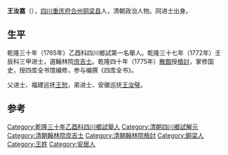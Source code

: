 '''王汝嘉'''（{{bd|?||?|}}），[[四川|四川]][[重庆府|重庆府]][[合州|合州]][[铜梁县|铜梁县]]人，清朝政治人物。同进士出身。

== 生平 ==
乾隆三十年（1765年）乙酉科四川鄉試第一名舉人。乾隆三十七年（1772年）壬辰科三甲进士，選翰林院[[庶吉士|庶吉士]]。乾隆四十年（1775年）[[散館|散館]]授[[檢討|檢討]]，掌修国史，授四库全书馆编修，参与编撰《四库全书》。

父进士、福建巡抚[[王恕|王恕]]，弟进士、安徽巡抚[[王汝璧|王汝璧]]。

==参考==
{{Reflist}}

{{清朝人物小作品}}
{{乾隆三十七年壬辰科殿試金榜}}
{{DEFAULTSORT:Wang王}}
[[Category:乾隆三十年乙酉科四川鄉試舉人|Category:乾隆三十年乙酉科四川鄉試舉人]]
[[Category:清朝四川鄉試解元|Category:清朝四川鄉試解元]]
[[Category:清朝翰林院庶吉士|Category:清朝翰林院庶吉士]]
[[Category:清朝翰林院檢討|Category:清朝翰林院檢討]]
[[Category:銅梁人|Category:銅梁人]]
[[Category:王姓|Category:王姓]]
[[Category:安居人|Category:安居人]]